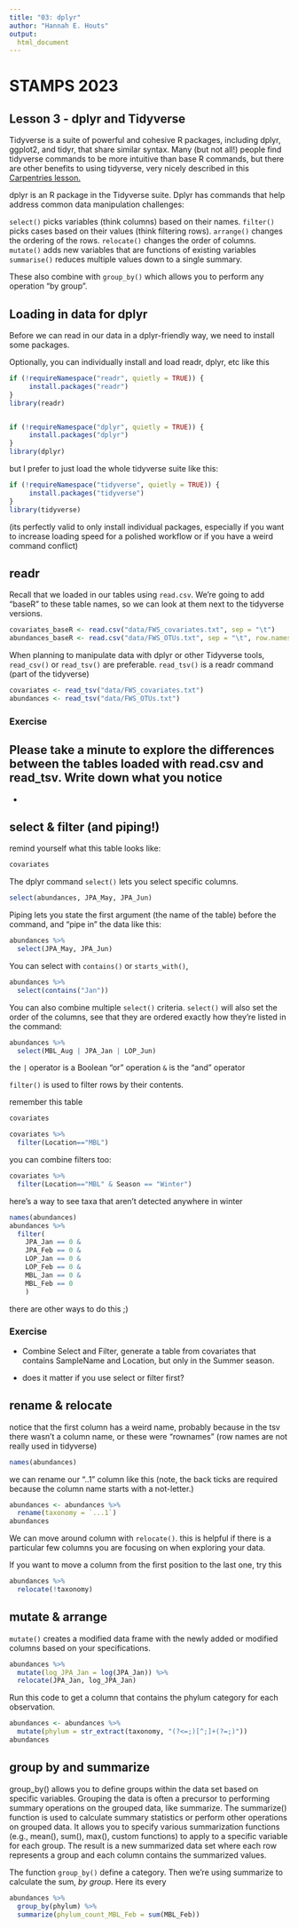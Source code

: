 ```yaml
---
title: "03: dplyr"
author: "Hannah E. Houts"
output: 
  html_document
---
```



# STAMPS 2023
## Lesson 3 - dplyr and Tidyverse


Tidyverse is a suite of powerful and cohesive R packages, including dplyr, ggplot2, and tidyr, that share similar syntax.
Many (but not all!) people find tidyverse commands to be more intuitive than base R commands, but there are other benefits to using tidyverse, very nicely described in this [Carpentries lesson.](https://datacarpentry.org/R-ecology-lesson/03-dplyr.html#what-are-dplyr-and-tidyr)

dplyr is an R package in the Tidyverse suite. Dplyr has commands that help address common data manipulation challenges:

`select()` picks variables (think columns) based on their names.
`filter()` picks cases based on their values (think filtering rows).
`arrange()` changes the ordering of the rows.
`relocate()` changes the order of columns.
`mutate()` adds new variables that are functions of existing variables
`summarise()` reduces multiple values down to a single summary.

These also combine with `group_by()` which allows you to perform any operation “by group”. 


## Loading in data for dplyr
Before we can read in our data in a dplyr-friendly way, we need to install some packages. 

Optionally, you can individually install and load readr, dplyr, etc like this
```r

if (!requireNamespace("readr", quietly = TRUE)) {
     install.packages("readr")
}
library(readr)


if (!requireNamespace("dplyr", quietly = TRUE)) {
     install.packages("dplyr")
}
library(dplyr)
```

but I prefer to just load the whole tidyverse suite like this:
```r
if (!requireNamespace("tidyverse", quietly = TRUE)) {
     install.packages("tidyverse")
}
library(tidyverse)
```

(its perfectly valid to only install individual packages, especially if you want to increase loading speed for a polished workflow or if you have a weird command conflict)

## readr

Recall that we loaded in our tables using `read.csv`.
We're going to add "baseR" to these table names, so we can look at them next to the tidyverse versions.
```r
covariates_baseR <- read.csv("data/FWS_covariates.txt", sep = "\t")
abundances_baseR <- read.csv("data/FWS_OTUs.txt", sep = "\t", row.names = 1, header = T)
```


When planning to manipulate data with dplyr or other Tidyverse tools, `read_csv()` or `read_tsv()` are preferable. 
`read_tsv()` is a readr command (part of the tidyverse)
```r
covariates <- read_tsv("data/FWS_covariates.txt")
abundances <- read_tsv("data/FWS_OTUs.txt")
```


### Exercise 
Please take a minute to explore the differences between the tables loaded with read.csv and read_tsv. Write down what you notice
- 
-


## select & filter (and piping!)

remind yourself what this table looks like:
```r
covariates
```


The dplyr command `select()` lets you select specific columns. 
```r
select(abundances, JPA_May, JPA_Jun)
```


Piping lets you state the first argument (the name of the table) before the command, and "pipe in" the data like this:
```r
abundances %>% 
  select(JPA_May, JPA_Jun)
```

You can select with `contains()` or `starts_with()`, 

```r
abundances %>% 
  select(contains("Jan"))
```

You can also combine multiple `select()` criteria. `select()` will also set the order of the columns, see that they are ordered exactly how they're listed in the command:
```r
abundances %>% 
  select(MBL_Aug | JPA_Jan | LOP_Jun)
```
the `|` operator is a Boolean "or" operation `&` is the "and" operator

`filter()` is used to filter rows by their contents. 

remember this table
```r
covariates
```

```r
covariates %>% 
  filter(Location=="MBL")
```
you can combine filters too:
```r
covariates %>% 
  filter(Location=="MBL" & Season == "Winter") 
```

here's a way to see taxa that aren't detected anywhere in winter
```r
names(abundances)
abundances %>% 
  filter(
    JPA_Jan == 0 &
    JPA_Feb == 0 &
    LOP_Jan == 0 &  
    LOP_Feb == 0 & 
    MBL_Jan == 0 & 
    MBL_Feb == 0 
    )
```
there are other ways to do this ;)

### Exercise

- Combine Select and Filter, generate a table from covariates that contains SampleName and Location, but only in the Summer season. 

- does it matter if you use select or filter first?




##  rename & relocate

notice that the first column has a weird name, probably because in the tsv there wasn't a column name, or these were "rownames" (row names are not really used in tidyverse)
```r
names(abundances)
```


we can rename our "..1" column like this 
(note, the back ticks are required because the column name starts with a not-letter.)
```r
abundances <- abundances %>% 
  rename(taxonomy = `...1`)
abundances
```

We can move around column with `relocate()`. this is helpful if there is a particular few columns you are focusing on when exploring your data. 

If you want to move a column from the first position to the last one, try this
```r
abundances %>% 
  relocate(!taxonomy)
```


## mutate & arrange
`mutate()` creates a modified data frame with the newly added or modified columns based on your specifications.


```r
abundances %>%
  mutate(log_JPA_Jan = log(JPA_Jan)) %>% 
  relocate(JPA_Jan, log_JPA_Jan)
```

Run this code to get a column that contains the phylum category for each observation.
```r
abundances <- abundances %>%
  mutate(phylum = str_extract(taxonomy, "(?<=;)[^;]+(?=;)")) 
abundances
```

## group by and summarize
group_by() allows you to define groups within the data set based on specific variables. Grouping the data is often a precursor to performing summary operations on the grouped data, like summarize. The summarize() function is used to calculate summary statistics or perform other operations on grouped data. It allows you to specify various summarization functions (e.g., mean(), sum(), max(), custom functions) to apply to a specific variable for each group. The result is a new summarized data set where each row represents a group and each column contains the summarized values.



The function `group_by()` define a category. Then we're using summarize to calculate the sum, _by group_. 
Here its every 
```r
abundances %>%
  group_by(phylum) %>% 
  summarize(phylum_count_MBL_Feb = sum(MBL_Feb))
```

